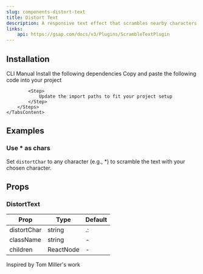 ```yaml
---
slug: components-distort-text
title: Distort Text
description: A responsive text effect that scrambles nearby characters as the cursor moves across a paragraph.
links:
    api: https://gsap.com/docs/v3/Plugins/ScrambleTextPlugin
---
```


<DemoCodePreview
    path="demo/components/distort-text/default.tsx"
/>

## Installation

<Tabs defaultValue="cli" className="mt-3">
    <TabsList>
        <TabsTrigger value="cli">CLI</TabsTrigger>
        <TabsTrigger value="manual">Manual</TabsTrigger>
    </TabsList>
    <TabsContent value="cli" className="mt-4">
        <InstallationCommand command={`npx shadcn@latest add "~website/r/gsap/distort-text"`} />
    </TabsContent>
    <TabsContent value="manual" className="mt-4">
        <Steps>
            <Step>
                Install the following dependencies
            </Step>
            <InstallationCommand command="npm install gsap @gsap/react" />
            <Step>
                Copy and paste the following code into your project
            </Step>
            <CodePreview path='components/gsap/distort-text.tsx' collapsible></CodePreview>

            <Step>
                Update the import paths to fit your project setup
            </Step>
        </Steps>
    </TabsContent>
</Tabs>

## Examples

### Use * as chars

Set `distortChar` to any character (e.g., *) to scramble the text with your chosen character.

<DemoCodePreview
    path="demo/components/distort-text/asterisk.tsx"
/>

## Props

### DistortText

| Prop        | Type      | Default |
|-------------|-----------|---------|
| distortChar | string    | .:      |
| className   | string    | -       |
| children    | ReactNode | -       |

<span className="text-muted-foreground">Inspired by Tom Miller's work</span>
